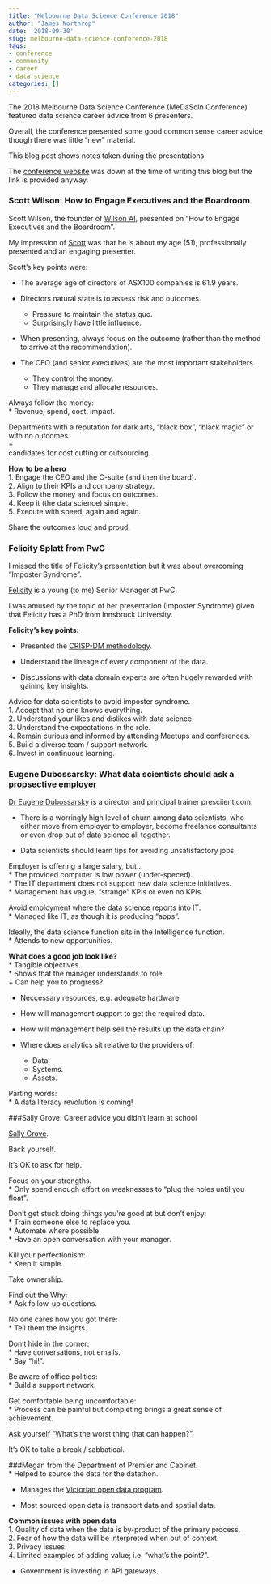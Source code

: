 ```yaml
---
title: "Melbourne Data Science Conference 2018"
author: "James Northrop"
date: '2018-09-30'
slug: melbourne-data-science-conference-2018
tags:
- conference
- community
- career
- data science
categories: []
---
```


The 2018 Melbourne Data Science Conference (MeDaScIn Conference) featured data science career advice from 6 presenters.  

Overall, the conference presented some good common sense career advice though there was little "new" material.  

This blog post shows notes taken during the presentations.

The [conference website](http://www.datasciencemelbourne.com/medascin2018/) was down at the time of writing this blog but the link is provided anyway.  

### Scott Wilson: How to Engage Executives and the Boardroom

Scott Wilson, the founder of [Wilson AI](http://www.wilsonai.com/), presented on "How to Engage Executives and the Boardroom".

My impression of [Scott](https://www.linkedin.com/in/wilsondscott/) was that he is about my age (51), professionally presented and an engaging presenter.

Scott's key points were:  

* The average age of directors of ASX100 companies is 61.9 years.  

* Directors natural state is to assess risk and outcomes.  
  + Pressure to maintain the status quo.  
  + Surprisingly have little influence.  
  
* When presenting, always focus on the outcome (rather than the method to arrive at the recommendation).  

* The CEO (and senior executives) are the most important stakeholders.  
  + They control the money.  
  + They manage and allocate resources.
  
Always follow the money:  
* Revenue, spend, cost, impact.  

Departments with a reputation for dark arts, "black box", "black magic" or with no outcomes  
  =  
candidates for cost cutting or outsourcing.

**How to be a hero**  
1. Engage the CEO and the C-suite (and then the board).  
2. Align to their KPIs and company strategy.  
3. Follow the money and focus on outcomes.  
4. Keep it (the data science) simple.  
5. Execute with speed, again and again.

Share the outcomes loud and proud.


### Felicity Splatt from PwC  

I missed the title of Felicity's presentation but it was about overcoming "Imposter Syndrome".  

[Felicity](https://www.linkedin.com/in/felicity-splatt/) is a young (to me) Senior Manager at PwC.  

I was amused by the topic of her presentation (Imposter Syndrome) given that Felicity has a PhD from Innsbruck University.  

**Felicity's key points: ** 

* Presented the [CRISP-DM methodology](https://en.wikipedia.org/wiki/Cross-industry_standard_process_for_data_mining).  

* Understand the lineage of every component of the data.  
* Discussions with data domain experts are often hugely rewarded with gaining key insights.  

Advice for data scientists to avoid imposter syndrome.  
1. Accept that no one knows everything.  
2. Understand your likes and dislikes with data science.  
3. Understand the expectations in the role.  
4. Remain curious and informed by attending Meetups and conferences.  
5. Build a diverse team / support network.  
6. Invest in continuous learning.  


### Eugene Dubossarsky: What data scientists should ask a propsective employer  

[Dr Eugene Dubossarsky](https://www.linkedin.com/in/eugene-dubossarsky-09208a1/) is a director and principal trainer presciient.com.

* There is a worringly high level of churn among data scientists, who either move from employer to employer, become freelance consultants or even drop out of data science all together.  

* Data scientists should learn tips for avoiding unsatisfactory jobs.

Employer is offering a large salary, but...  
* The provided computer is low power (under-speced).  
* The IT department does not support new data science initiatives.  
* Management has vague, "strange" KPIs or even no KPIs.  

Avoid employment where the data science reports into IT.  
* Managed like IT, as though it is producing "apps".  

Ideally, the data science function sits in the Intelligence function.  
* Attends to new opportunities.  

**What does a good job look like?**  
* Tangible objectives.  
* Shows that the manager understands to role.  
  + Can help you to progress?
  
* Neccessary resources, e.g. adequate hardware.  

* How will management support to get the required data.  

* How will management help sell the results up the data chain?  

* Where does analytics sit relative to the providers of:  
  + Data.  
  + Systems.  
  + Assets.  
  
Parting words:  
* A data literacy revolution is coming!  

###Sally Grove: Career advice you didn't learn at school  

[Sally Grove](https://www.linkedin.com/in/sally-grove-6007a221/).  

Back yourself.  

It's OK to ask for help.  

Focus on your strengths.  
* Only spend enough effort on weaknesses to "plug the holes until you float".  

Don't get stuck doing things you're good at but don't enjoy:  
* Train someone else to replace you.  
* Automate where possible.  
* Have an open conversation with your manager.  

Kill your perfectionism:  
* Keep it simple.  

Take ownership.  

Find out the Why:  
* Ask follow-up questions.

No one cares how you got there:  
* Tell them the insights.  

Don't hide in the corner:  
* Have conversations, not emails.  
* Say "hi!".  

Be aware of office politics:  
* Build a support network.  

Get comfortable being uncomfortable:  
* Process can be painful but completing brings a great sense of achievement.  

Ask yourself "What's the worst thing that can happen?".

It's OK to take a break / sabbatical.  


###Megan from the Department of Premier and Cabinet.  
* Helped to source the data for the datathon.  

* Manages the [Victorian open data program](https://www.data.vic.gov.au/).

* Most sourced open data is transport data and spatial data.  

**Common issues with open data**  
1. Quality of data when the data is by-product of the primary process.  
2. Fear of how the data will be interpreted when out of context.  
3. Privacy issues.  
4. Limited examples of adding value; i.e. "what's the point?".  

* Government is investing in API gateways.  
